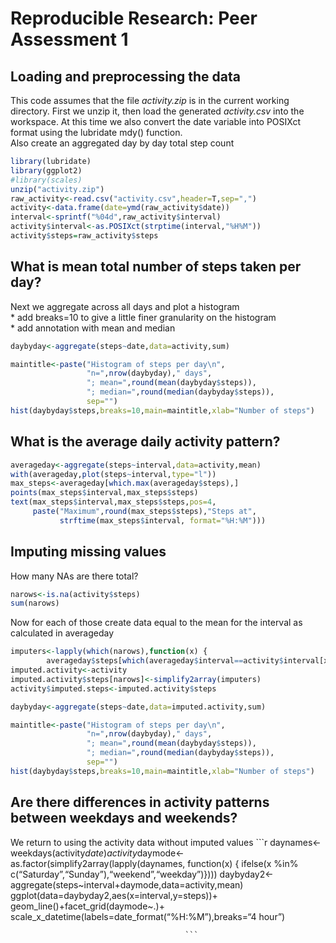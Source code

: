 # Reproducible Research: Peer Assessment 1


## Loading and preprocessing the data
This code assumes that the file *activity.zip* is in the current working directory. 
First we unzip it, then load the generated *activity.csv* into the workspace.
At this time we also convert the date variable into POSIXct format using the
lubridate mdy() function.  
Also create an aggregated day by day total step count

```r
library(lubridate)
library(ggplot2)
#library(scales)
unzip("activity.zip")
raw_activity<-read.csv("activity.csv",header=T,sep=",")
activity<-data.frame(date=ymd(raw_activity$date))
interval<-sprintf("%04d",raw_activity$interval)
activity$interval<-as.POSIXct(strptime(interval,"%H%M"))
activity$steps=raw_activity$steps

```


## What is mean total number of steps taken per day?
Next we aggregate across all days and plot a histogram  
* add breaks=10 to give a little finer granularity on the histogram  
* add annotation with mean and median
```r
daybyday<-aggregate(steps~date,data=activity,sum)

maintitle<-paste("Histogram of steps per day\n",
                 "n=",nrow(daybyday)," days",
                 "; mean=",round(mean(daybyday$steps)),
                 "; median=",round(median(daybyday$steps)),
                 sep="")
hist(daybyday$steps,breaks=10,main=maintitle,xlab="Number of steps")
```
## What is the average daily activity pattern?
```r
averageday<-aggregate(steps~interval,data=activity,mean)
with(averageday,plot(steps~interval,type="l"))
max_steps<-averageday[which.max(averageday$steps),]
points(max_steps$interval,max_steps$steps)
text(max_steps$interval,max_steps$steps,pos=4,
     paste("Maximum",round(max_steps$steps),"Steps at",
           strftime(max_steps$interval, format="%H:%M")))
```


## Imputing missing values
How many NAs are there total?
```r
narows<-is.na(activity$steps)
sum(narows)
```
Now for each of those create data equal to the mean for the interval as calculated in averageday
```r
imputers<-lapply(which(narows),function(x) {
        averageday$steps[which(averageday$interval==activity$interval[x])]})
imputed.activity<-activity
imputed.activity$steps[narows]<-simplify2array(imputers)
activity$imputed.steps<-imputed.activity$steps
```
```r
daybyday<-aggregate(steps~date,data=imputed.activity,sum)

maintitle<-paste("Histogram of steps per day\n",
                 "n=",nrow(daybyday)," days",
                 "; mean=",round(mean(daybyday$steps)),
                 "; median=",round(median(daybyday$steps)),
                 sep="")
hist(daybyday$steps,breaks=10,main=maintitle,xlab="Number of steps")
```
## Are there differences in activity patterns between weekdays and weekends?
We return to using the activity data without imputed values
```r
daynames<-weekdays(activity$date)
activity$daymode<-as.factor(simplify2array(lapply(daynames,
                function(x)
                { ifelse(x %in% c("Saturday","Sunday"),"weekend","weekday")})))
daybyday2<-aggregate(steps~interval+daymode,data=activity,mean)
ggplot(data=daybyday2,aes(x=interval,y=steps))+
    geom_line()+facet_grid(daymode~.)+
    scale_x_datetime(labels=date_format("%H:%M"),breaks="4 hour")
    


                                           ```